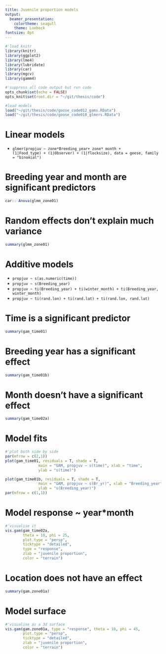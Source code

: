 ```yaml
---
title: Juvenile proportion models
output: 
  beamer_presentation: 
    colortheme: seagull
    theme: Luebeck
fontsize: 8pt  
---
```


```r
#'load knitr
library(knitr)
library(ggplot2)
library(lme4)
library(lubridate)
library(car)
library(mgcv)
library(gamm4)

#'suppress all code output but run code
opts_chunk$set(echo = FALSE)
opts_knit$set(root.dir = "~/git/thesis/code")

#load models
load("~/git/thesis/code/goose_code012_gams.RData")
load("~/git/thesis/code/goose_code010_glmers.RData")
```

# Linear models

- ```glmer(propjuv ~ zone*Breeding_year+ zone* month +
                     (1|Food_type) + (1|Observer) + (1|flocksize), data = geese, family = "binomial")```

# Breeding year and month are significant predictors

```r
car:: Anova(glmm_zone01)
```

# Random effects don't explain much variance

```r
summary(glmm_zone01)
```


# Additive models

- ```propjuv ~ s(as.numeric(time))```
- ```propjuv ~ s(Breeding_year)```
- ```propjuv ~ ti(Breeding_year) + ti(winter_month) + ti(Breeding_year, winter_month)```
- ```propjuv ~ ti(rand.lon) + ti(rand.lat) + ti(rand.lon, rand.lat)```
    

# Time is a significant predictor

```r
summary(gam_time01)
```

# Breeding year has a significant effect

```r
summary(gam_time01b)
```

# Month doesn't have a significant effect

```r
summary(gam_time02a)
```

# Model fits

```r
#'plot both side by side
par(mfrow = c(2,1))
plot(gam_time01, residuals = T, shade = T,
               main = "GAM, propjuv ~ s(time)", xlab = "time", 
               ylab = "s(time)")

plot(gam_time01b, residuals = T, shade = T,
               main = "GAM, propjuv ~ s(Br_yr)", xlab = "Breeding_year", 
               ylab = "s(Breeding_year)")
par(mfrow = c(1,1))
```

# Model response ~ year*month

```r
#'visualise it
vis.gam(gam_time02a, 
        theta = 10, phi = 25, 
        plot.type = "persp", 
        ticktype = "detailed", 
        type = "response", 
        zlab = "juvenile proportion",
        color = "terrain")
```

# Location does not have an effect

```r
summary(gam.zone01a)
```

# Model surface

```r
#'visualise as a 3d surface
vis.gam(gam.zone01a, type = "response", theta = 10, phi = 45, 
        plot.type = "persp", 
        ticktype = "detailed",
        zlab = "juvenile proportion",
        color = "terrain")
```

